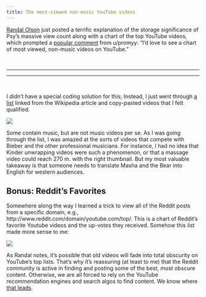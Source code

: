 ```yaml
---
title: The most-viewed non-music YouTube videos
---
```


[Randal Olson](http://www.randalolson.com/2014/12/03/the-most-viewed-youtube-videos/) just posted a terrific explanation of the storage significance of Psy's massive view count along with a chart of the top YouTube videos, which prompted a [popular comment](http://www.reddit.com/r/dataisbeautiful/comments/2oging/the_mostviewed_youtube_videos_oc/cmmwldb) from u/promyy: "I'd love to see a chart of most viewed, non-music videos on YouTube."   

<br>

****

<script async src="//pagead2.googlesyndication.com/pagead/js/adsbygoogle.js"></script>
<!-- dhYouTube -->
<style type="text/css">
.adslot_1 { max-width: 720px;}
</style>
<center>
<ins class="adsbygoogle"
     style="display:block"
     data-ad-client="ca-pub-1797875853846481"
     data-ad-slot="6160251851"
     data-ad-format="auto"></ins>
<script>
(adsbygoogle = window.adsbygoogle || []).push({});
</script>
</center>

****   

<br> 


I didn't have a special coding solution for this; Instead, I just went through [a list](https://www.youtube.com/playlist?list=PLirAqAtl_h2r5g8xGajEwdXd3x1sZh8hC) linked from the Wikipedia article and copy-pasted videos that I felt qualified.

![](https://raw.githubusercontent.com/DanielHadley/YouTubeNotMusic/master/YouTube.png)

Some contain music, but are not music videos per se. As I was going through the list, I was amazed at the sorts of videos that compete with Bieber and the other professional musicians. For instance, I had no idea that Kinder unwrapping videos were such a phenomenon, or that a massage video could reach 270 m. with the right thumbnail. But my most valuable takeaway is that someone needs to translate Masha and the Bear into English for western audiences.

## Bonus: Reddit's Favorites

Somewhere along the way I learned a trick to view all of the Reddit posts from a specific domain, e.g., http://www.reddit.com/domain/youtube.com/top/. This is a chart of Reddit's favorite Youtube videos and the up-votes they received. Somehow this list made more sense to me:

![](https://raw.githubusercontent.com/DanielHadley/YouTubeNotMusic/master/YouTubeR.png)

As Randal notes, it's possible that old videos will fade into total obscurity on YouTube's top lists. That's why it's reassuring (at least to me) that the Reddit community is active in finding and posting some of the best, most obscure content. Otherwise, we are all forced to rely on the YouTube recommendation engines and search algos to find content. We know where [that leads](https://www.youtube.com/watch?v=dQw4w9WgXcQ).   
